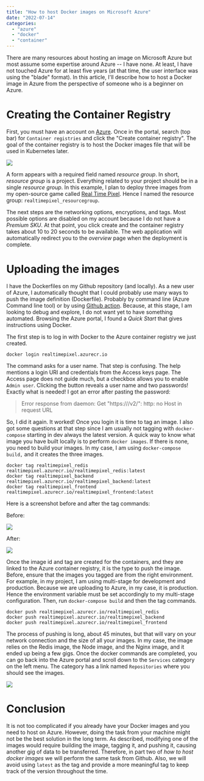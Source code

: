 ```yaml
---
title: "How to host Docker images on Microsoft Azure"
date: "2022-07-14"
categories:
  - "azure"
  - "docker"
  - "container"
---
```


There are many resources about hosting an image on Microsoft Azure but most assume some expertise around Azure -- I have none. At least, I have not touched Azure for at least five years (at that time, the user interface was using the "blade" format). In this article, I'll describe how to host a Docker image in Azure from the perspective of someone who is a beginner on Azure.

# Creating the Container Registry

First, you must have an account on [Azure](https://portal.azure.com/). Once in the portal, search (top bar) for `Container registries` and click the "Create container registry". The goal of the container registry is to host the Docker images file that will be used in Kubernetes later.

![](images/azure_container_create.png)

A form appears with a required field named _resource group_. In short, _resource group_ is a project. Everything related to your project should be in a single _resource group_. In this example, I plan to deploy three images from my open-source game called [Real Time Pixel](https://github.com/MrDesjardins/realtimepixel). Hence I named the resource group: `realtimepixel_resourcegroup`.

The next steps are the networking options, encryptions, and tags. Most possible options are disabled on my account because I do not have a _Premium SKU_. At that point, you click create and the container registry takes about 10 to 20 seconds to be available. The web application will automatically redirect you to the _overview_ page when the deployment is complete.

# Uploading the images

I have the Dockerfiles on my Github repository (and locally). As a new user of Azure, I automatically thought that I could probably use many ways to push the image definition (Dockerfile). Probably by command line (Azure Command line tool) or by using [Github action](https://docs.microsoft.com/en-us/azure/container-instances/container-instances-github-action). Because, at this stage, I am looking to debug and explore, I do not want yet to have something automated. Browsing the Azure portal, I found a _Quick Start_ that gives instructions using Docker.

The first step is to log in with Docker to the Azure container registry we just created.

```
docker login realtimepixel.azurecr.io
```

The command asks for a user name. That step is confusing. The help mentions a login URI and credentials from the Access keys page. The Access page does not guide much, but a checkbox allows you to enable `Admin user`. Clicking the button reveals a user name and two passwords! Exactly what is needed! I got an error after pasting the password:

> Error response from daemon: Get "https:///v2/": http: no Host in request URL

So, I did it again. It worked! Once you login it is time to tag an image. I also got some questions at that step since I am usually not tagging with `docker-compose` starting in dev always the latest version. A quick way to know what image you have built locally is to perform `docker images`. If there is none, you need to build your images. In my case, I am using `docker-compose build,` and it creates the three images.

```
docker tag realtimepixel_redis realtimepixel.azurecr.io/realtimepixel_redis:latest
docker tag realtimepixel_backend realtimepixel.azurecr.io/realtimepixel_backend:latest
docker tag realtimepixel_frontend realtimepixel.azurecr.io/realtimepixel_frontend:latest
```

Here is a screenshot before and after the tag commands:

Before:

![](images/azure_container_docker_images_before.png)

After:

![](images/azure_container_docker_images_after.png)

Once the image id and tag are created for the containers, and they are linked to the Azure container registry, it is the type to push the image. Before, ensure that the images you tagged are from the right environment. For example, in my project, I am using multi-stage for development and production. Because we are uploading to Azure, in my case, it is production. Hence the environment variable must be set accordingly to my multi-stage configuration. Then, run `docker-compose build` and then the tag commands.

```
docker push realtimepixel.azurecr.io/realtimepixel_redis
docker push realtimepixel.azurecr.io/realtimepixel_backend
docker push realtimepixel.azurecr.io/realtimepixel_frontend
```

The process of pushing is long, about 45 minutes, but that will vary on your network connection and the size of all your images. In my case, the image relies on the Redis image, the Node image, and the Nginx image, and it ended up being a few gigs. Once the docker commands are completed, you can go back into the Azure portal and scroll down to the `Services` category on the left menu. The category has a link named `Repositories` where you should see the images.

![](images/azure_container_created.png)

# Conclusion

It is not too complicated if you already have your Docker images and you need to host on Azure. However, doing the task from your machine might not be the best solution in the long term. As described, modifying one of the images would require building the image, tagging it, and pushing it, causing another gig of data to be transferred. Therefore, in part two of _how to host docker images_ we will perform the same task from Github. Also, we will avoid using `latest` as the tag and provide a more meaningful tag to keep track of the version throughout the time.

<TocAzureContainerSeries/>